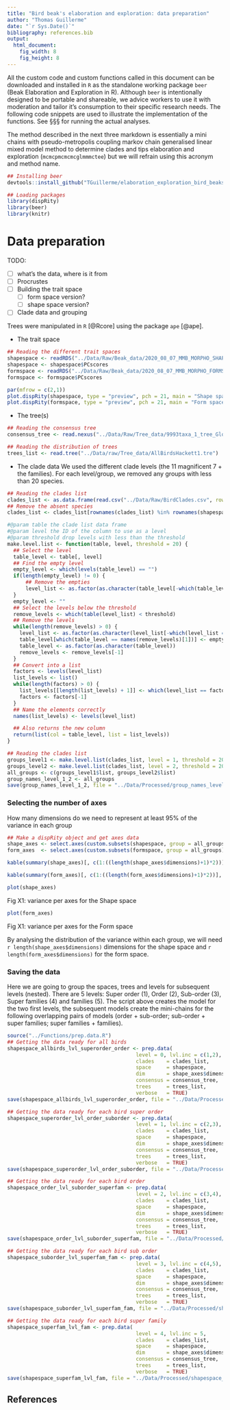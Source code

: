 ```yaml
---
title: "Bird beak's elaboration and exploration: data preparation"
author: "Thomas Guillerme"
date: "`r Sys.Date()`"
bibliography: references.bib
output:
  html_document:
    fig_width: 8
    fig_height: 8
---
```


All the custom code and custom functions called in this document can be downloaded and installed in `R` as the standalone working package `beer` (Beak Elaboration and Exploration in R).
Although `beer` is intentionally designed to be portable and shareable, we advice workers to use it with moderation and tailor it's consumption to their specific research needs.
The following code snippets are used to illustrate the implementation of the functions.
See §§§ for running the actual analyses.

The method described in the next three markdown is essentially a mini chains with pseudo-metropolis coupling markov chain generalised linear mixed model method to determine clades and tips elaboration and exploration (`mcmcpmcmcmcglmmmctee`) but we will refrain using this acronym and method name.


```r
## Installing beer
devtools::install_github("TGuillerme/elaboration_exploration_bird_beaks/beer")
```

```r
## Loading packages
library(dispRity)
library(beer)
library(knitr)
```


# Data preparation

TODO: 

 * [ ] what's the data, where is it from
 * [ ] Procrustes
 * [ ] Building the trait space
   - [ ] form space version?
   - [ ] shape space version?
 * [ ] Clade data and grouping


Trees were manipulated in `R` [@Rcore] using the package `ape` [@ape].

 * The trait space

```r
## Reading the different trait spaces
shapespace <- readRDS("../Data/Raw/Beak_data/2020_08_07_MMB_MORPHO_SHAPESPACE_FULL.rds")
shapespace <- shapespace$PCscores
formspace <- readRDS("../Data/Raw/Beak_data/2020_08_07_MMB_MORPHO_FORMSPACE_FULL.rds")
formspace <- formspace$PCscores
```

```r
par(mfrow = c(2,1))
plot.dispRity(shapespace, type = "preview", pch = 21, main = "Shape space")
plot.dispRity(formspace, type = "preview", pch = 21, main = "Form space")
```

 * The tree(s)

```r
## Reading the consensus tree
consensus_tree <- read.nexus("../Data/Raw/Tree_data/9993taxa_1_tree_Global_MCC_CA.tre")

## Reading the distribution of trees
trees_list <- read.tree("../Data/raw/Tree_data/AllBirdsHackett1.tre")
```

 * The clade data
We used the different clade levels (the 11 magnificent 7 + the families). For each level/group, we removed any groups with less than 20 species.

```r
## Reading the clades list
clades_list <- as.data.frame(read.csv("../Data/Raw/BirdClades.csv", row.names = 1, stringsAsFactors = TRUE))
## Remove the absent species
clades_list <- clades_list[rownames(clades_list) %in% rownames(shapespace), ]

#@param table the clade list data frame
#@param level the ID of the column to use as a level
#@param threshold drop levels with less than the threshold
make.level.list <- function(table, level, threshold = 20) {
  ## Select the level
  table_level <- table[, level]
  ## Find the empty level
  empty_level <- which(levels(table_level) == "")
  if(length(empty_level) != 0) {
      ## Remove the empties
      level_list <- as.factor(as.character(table_level[-which(table_level == "")]))
  }
  empty_level <- ""
  ## Select the levels below the threshold
  remove_levels <- which(table(level_list) < threshold)
  ## Remove the levels
  while(length(remove_levels) > 0) {
    level_list <- as.factor(as.character(level_list[-which(level_list == names(remove_levels)[1])]))
    table_level[which(table_level == names(remove_levels)[1])] <- empty_level
    table_level <- as.factor(as.character(table_level))
    remove_levels <- remove_levels[-1]
  }
  ## Convert into a list
  factors <- levels(level_list)
  list_levels <- list()
  while(length(factors) > 0) {
    list_levels[[length(list_levels) + 1]] <- which(level_list == factors[1])
    factors <- factors[-1]
  }
  ## Name the elements correctly
  names(list_levels) <- levels(level_list)

  ## Also returns the new column
  return(list(col = table_level, list = list_levels))
}

## Reading the clades list
groups_level1 <- make.level.list(clades_list, level = 1, threshold = 20)
groups_level2 <- make.level.list(clades_list, level = 2, threshold = 20)
all_groups <- c(groups_level1$list, groups_level2$list)
group_names_level_1_2 <- all_groups
save(group_names_level_1_2, file = "../Data/Processed/group_names_level_1_2.rda")
```


### Selecting the number of axes

How many dimensions do we need to represent at least 95% of the variance in each group

```r
## Make a dispRity object and get axes data
shape_axes <- select.axes(custom.subsets(shapespace, group = all_groups))
form_axes  <- select.axes(custom.subsets(formspace, group = all_groups))
```

```r
kable(summary(shape_axes)[, c(1:((length(shape_axes$dimensions)+1)*2))], caption = "variance per axes for the Shape space", label = "Table X1")
```

```r
kable(summary(form_axes)[, c(1:((length(form_axes$dimensions)+1)*2))], caption = "variance per axes for the Form space", label = "Table X2")
```

```r
plot(shape_axes)
```
Fig X1: variance per axes for the Shape space

```r
plot(form_axes)
```
Fig X1: variance per axes for the Form space


By analysing the distribution of the variance within each group, we will need `r length(shape_axes$dimensions)` dimensions for the shape space and `r length(form_axes$dimensions)` for the form space.


### Saving the data

Here we are going to group the spaces, trees and levels for subsequent levels (nested).
There are 5 levels: Super order (1), Order (2), Sub-order (3), Super families (4) and families (5).
The script above creates the model for the two first levels, the subsequent models create the mini-chains for the following overlapping pairs of models (order + sub-order; sub-order + super families; super families + families).

```r
source("../Functions/prep.data.R")
## Getting the data ready for all birds
shapespace_allbirds_lvl_superorder_order <- prep.data(
                                          level = 0, lvl.inc = c(1,2),
                                          clades    = clades_list,
                                          space     = shapespace,
                                          dim       = shape_axes$dimensions,
                                          consensus = consensus_tree,
                                          trees     = trees_list,
                                          verbose   = TRUE)
save(shapespace_allbirds_lvl_superorder_order, file = "../Data/Processed/shapespace_allbirds_superorder_order.rda")

## Getting the data ready for each bird super order
shapespace_superorder_lvl_order_suborder <- prep.data(
                                          level = 1, lvl.inc = c(2,3),
                                          clades    = clades_list,
                                          space     = shapespace,
                                          dim       = shape_axes$dimensions,
                                          consensus = consensus_tree,
                                          trees     = trees_list,
                                          verbose   = TRUE)
save(shapespace_superorder_lvl_order_suborder, file = "../Data/Processed/shapespace_superorder_lvl_order_suborder.rda")

## Getting the data ready for each bird order
shapespace_order_lvl_suborder_superfam <- prep.data(
                                          level = 2, lvl.inc = c(3,4),
                                          clades    = clades_list,
                                          space     = shapespace,
                                          dim       = shape_axes$dimensions,
                                          consensus = consensus_tree,
                                          trees     = trees_list,
                                          verbose   = TRUE)
save(shapespace_order_lvl_suborder_superfam, file = "../Data/Processed/shapespace_order_lvl_suborder_superfam.rda")

## Getting the data ready for each bird sub order
shapespace_suborder_lvl_superfam_fam <- prep.data(
                                          level = 3, lvl.inc = c(4,5),
                                          clades    = clades_list,
                                          space     = shapespace,
                                          dim       = shape_axes$dimensions,
                                          consensus = consensus_tree,
                                          trees     = trees_list,
                                          verbose   = TRUE)
save(shapespace_suborder_lvl_superfam_fam, file = "../Data/Processed/shapespace_suborder_lvl_superfam_fam.rda")

## Getting the data ready for each bird super family
shapespace_superfam_lvl_fam <- prep.data(
                                          level = 4, lvl.inc = 5,
                                          clades    = clades_list,
                                          space     = shapespace,
                                          dim       = shape_axes$dimensions,
                                          consensus = consensus_tree,
                                          trees     = trees_list,
                                          verbose   = TRUE)
save(shapespace_superfam_lvl_fam, file = "../Data/Processed/shapespace_superfam_lvl_fam.rda")
```


## References